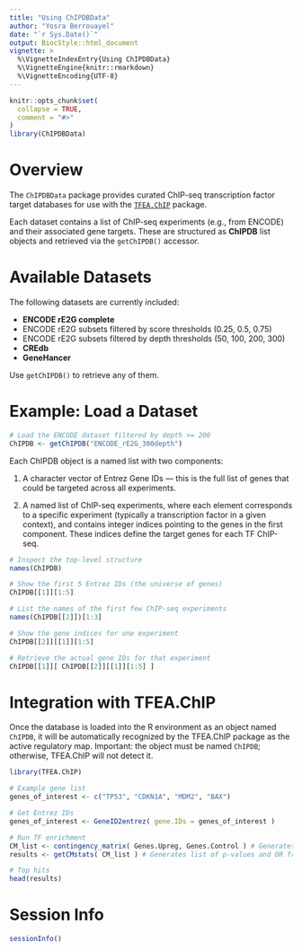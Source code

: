 ```yaml
---
title: "Using ChIPDBData"
author: "Yosra Berrouayel"
date: "`r Sys.Date()`"
output: BiocStyle::html_document
vignette: >
  %\VignetteIndexEntry{Using ChIPDBData}
  %\VignetteEngine{knitr::rmarkdown}
  %\VignetteEncoding{UTF-8}
---
```


```r
knitr::opts_chunk$set(
  collapse = TRUE,
  comment = "#>"
)
library(ChIPDBData)
```

# Overview

The `ChIPDBData` package provides curated ChIP-seq transcription factor target databases for use with the [`TFEA.ChIP`](https://bioconductor.org/packages/TFEA.ChIP/) package.

Each dataset contains a list of ChIP-seq experiments (e.g., from ENCODE) and their associated gene targets. These are structured as **ChIPDB** list objects and retrieved via the `getChIPDB()` accessor.

# Available Datasets

The following datasets are currently included:

- **ENCODE rE2G complete**
- ENCODE rE2G subsets filtered by score thresholds (0.25, 0.5, 0.75)
- ENCODE rE2G subsets filtered by depth thresholds (50, 100, 200, 300)
- **CREdb**
- **GeneHancer**

Use `getChIPDB()` to retrieve any of them.

# Example: Load a Dataset

```r
# Load the ENCODE dataset filtered by depth >= 200
ChIPDB <- getChIPDB("ENCODE_rE2G_300depth")
```

Each ChIPDB object is a named list with two components:

1. A character vector of Entrez Gene IDs — this is the full list of genes that could be targeted across all experiments.

2. A named list of ChIP-seq experiments, where each element corresponds to a specific experiment (typically a transcription factor in a given context), and contains integer indices pointing to the genes in the first component. These indices define the target genes for each TF ChIP-seq.

```r
# Inspect the top-level structure
names(ChIPDB)

# Show the first 5 Entrez IDs (the universe of genes)
ChIPDB[[1]][1:5]

# List the names of the first few ChIP-seq experiments
names(ChIPDB[[2]])[1:3]

# Show the gene indices for one experiment
ChIPDB[[2]][[1]][1:5]

# Retrieve the actual gene IDs for that experiment
ChIPDB[[1]][ ChIPDB[[2]][[1]][1:5] ]
```

# Integration with TFEA.ChIP

Once the database is loaded into the R environment as an object named `ChIPDB`, it will be automatically recognized by the TFEA.ChIP package as the active regulatory map. Important: the object must be named `ChIPDB`; otherwise, TFEA.ChIP will not detect it.

```r
library(TFEA.ChIP)

# Example gene list
genes_of_interest <- c("TP53", "CDKN1A", "MDM2", "BAX")

# Get Entrez IDs
genes_of_interest <- GeneID2entrez( gene.IDs = genes_of_interest )

# Run TF enrichment
CM_list <- contingency_matrix( Genes.Upreg, Genes.Control ) # Generates list of contingency tables, one per dataset
results <- getCMstats( CM_list ) # Generates list of p-values and OR from association test

# Top hits
head(results)
```

# Session Info

```r
sessionInfo()
```
